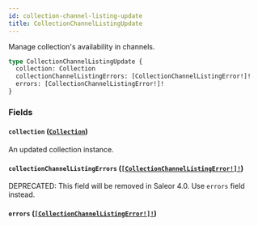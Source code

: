 ```yaml
---
id: collection-channel-listing-update
title: CollectionChannelListingUpdate
---
```


Manage collection's availability in channels.

```graphql
type CollectionChannelListingUpdate {
  collection: Collection
  collectionChannelListingErrors: [CollectionChannelListingError!]!
  errors: [CollectionChannelListingError!]!
}
```

### Fields

#### `collection` ([`Collection`](/developer/api-reference/objects/collection))

An updated collection instance.

#### `collectionChannelListingErrors` ([`[CollectionChannelListingError!]!`](/developer/api-reference/objects/collection-channel-listing-error))

<span class="badge badge--warning">DEPRECATED: This field will be removed in Saleor 4.0. Use `errors` field instead.</span>

#### `errors` ([`[CollectionChannelListingError!]!`](/developer/api-reference/objects/collection-channel-listing-error))
